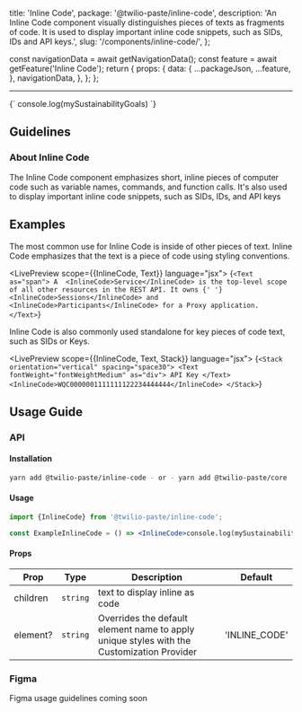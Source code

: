   title: 'Inline Code',
  package: '@twilio-paste/inline-code',
  description:
    'An Inline Code component visually distinguishes pieces of texts as fragments of code.  It is used to display important inline code snippets, such as SIDs, IDs and API keys.',
  slug: '/components/inline-code/',
};



  const navigationData = await getNavigationData();
  const feature = await getFeature('Inline Code');
  return {
    props: {
      data: {
        ...packageJson,
        ...feature,
      },
      navigationData,
    },
  };
};

<NormalizedComponentHeader
  categoryRoute={SidebarCategoryRoutes.COMPONENTS}
  githubUrl="https://github.com/twilio-labs/paste/blob/main/packages/paste-core/components/inline-code/"
  storybookUrl="/?path=/story/components-inline-code--"
  description={meta.description}
  data={props.data}
/>

---

<contentwrapper>

<PageAside data={mdxHeadings} />

<content>
  <LivePreview scope={{InlineCode}} language="jsx">
    {`<InlineCode>
    console.log(mySustainabilityGoals)
</InlineCode>`}
  </LivePreview>

## Guidelines

### About Inline Code

The Inline Code component emphasizes short, inline pieces of computer code such as variable names, commands, and function calls.
It's also used to display important inline code snippets, such as SIDs, IDs, and API keys

## Examples

The most common use for Inline Code is inside of other pieces of text. Inline Code emphasizes that the text is a piece of code using styling conventions.

<LivePreview scope={{InlineCode, Text}} language="jsx">
  {`<Text as="span">
      A  <InlineCode>Service</InlineCode> is the top-level scope of all other resources in the REST API. It owns
      {' '}<InlineCode>Sessions</InlineCode> and <InlineCode>Participants</InlineCode> for a Proxy application.
    </Text>`}
</LivePreview>

Inline Code is also commonly used standalone for key pieces of code text, such as SIDs or Keys.

<LivePreview scope={{InlineCode, Text, Stack}} language="jsx">
  {`
    <Stack orientation="vertical" spacing="space30">
      <Text fontWeight="fontWeightMedium" as="div">
        API Key
      </Text>
      <InlineCode>WQC0000001111111122234444444</InlineCode>
    </Stack>
`}
</LivePreview>

## Usage Guide

### API

#### Installation

```bash
yarn add @twilio-paste/inline-code - or - yarn add @twilio-paste/core
```

#### Usage

```jsx
import {InlineCode} from '@twilio-paste/inline-code';

const ExampleInlineCode = () => <InlineCode>console.log(mySustainabilityGoals)</InlineCode>;
```

#### Props

| Prop     | Type     | Description                                                                               | Default       |
| -------- | -------- | ----------------------------------------------------------------------------------------- | ------------- |
| children | `string` | text to display inline as code                                                            |               |
| element? | `string` | Overrides the default element name to apply unique styles with the Customization Provider | 'INLINE_CODE' |

### Figma

<Callout variant="neutral" marginY="space70">
  <CalloutHeading as="span">Figma usage guidelines coming soon</CalloutHeading>
</Callout>

<ChangelogRevealer>
  <Changelog />
</ChangelogRevealer>

</content>

</contentwrapper>
